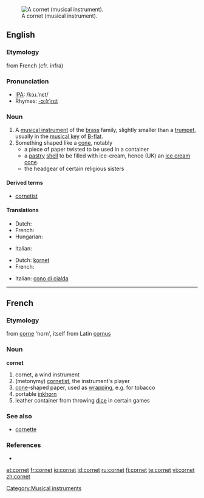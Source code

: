 {{wikipedia}}
[[Image:Cornet2.png|thumb|A cornet (musical instrument).]]
[[Category:Musical instruments]]
==English==

===Etymology===
from French (cfr. infra)

===Pronunciation===
*[[IPA]]: /kɔɹ.ˈnɛt/
*Rhymes: [[Rhymes:English:-ɔː(r)nɪt|-ɔː(r)nɪt]]

===Noun===
{{en-noun}}

# A [[musical instrument]] of the [[brass]] family, slightly smaller than a [[trumpet]], usually in the [[musical key]] of [[B-flat]].
# Something shaped like a [[cone]], notably 
#* a piece of paper twisted to be used in a container 
#* a [[pastry]] [[shell]] to be filled with ice-cream, hence (UK) an [[ice cream cone]].
#* the headgear of certain religious sisters

====Derived terms====
*[[cornetist]]

====Translations====
{{trans-top|musical instrument}}
* Dutch: {{t+|nl|kornet}}
* French: {{t+|fr|cornet|m}}
* Hungarian: {{t-|hu|kornett}}
{{trans-mid}}
* Italian: {{t+|it|cornetta|f}}
{{trans-bottom}}

{{trans-top|cone}}
* Dutch: [[kornet]]
* French: {{t+|fr|cornet|m}}
{{trans-mid}}
* Italian: [[cono di cialda]] {{m}}
{{trans-bottom}}

----

==French==

===Etymology===
from [[corne]] 'horn', itself from Latin [[cornus]]

===Noun===
'''cornet'''

# cornet, a wind instrument
# (metonymy) [[cornetist]], the instrument's player
# [[cone]]-shaped paper, used as [[wrapping]], e.g. for tobacco
# portable [[inkhorn]]
# leather container from throwing [[dice]] in certain games

===See also===
* [[cornette]] 

===References===
* {{NPLarousse}}

[[et:cornet]]
[[fr:cornet]]
[[io:cornet]]
[[id:cornet]]
[[ru:cornet]]
[[fi:cornet]]
[[te:cornet]]
[[vi:cornet]]
[[zh:cornet]]
